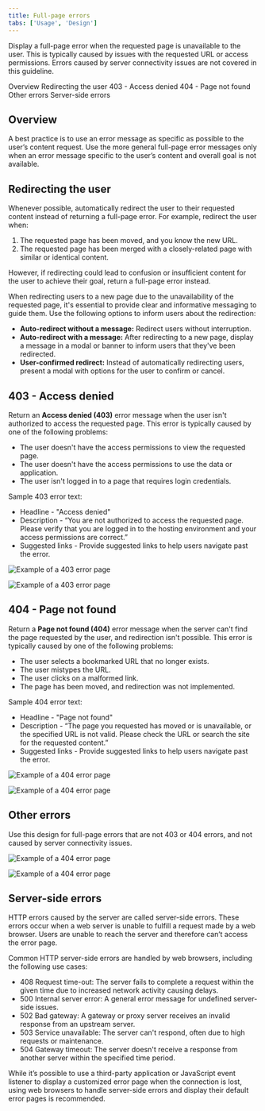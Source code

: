 ```yaml
---
title: Full-page errors
tabs: ['Usage', 'Design']
---
```


<PageDescription>

  Display a full-page error when the requested page is unavailable to the user. This is typically caused by issues with the requested URL or access permissions. Errors caused by server connectivity issues are not covered in this guideline.

</PageDescription>


<AnchorLinks>
  <AnchorLink>Overview</AnchorLink>
  <AnchorLink>Redirecting the user</AnchorLink>
  <AnchorLink>403 - Access denied</AnchorLink>
  <AnchorLink>404 - Page not found</AnchorLink>
  <AnchorLink>Other errors</AnchorLink>
  <AnchorLink>Server-side errors</AnchorLink>
</AnchorLinks>

## Overview  

A best practice is to use an error message as specific as possible to the user’s content request. Use the more general full-page error messages only when an error message specific to the user’s content and overall goal is not available. 


## Redirecting the user

Whenever possible, automatically redirect the user to their requested content instead of returning a full-page error. For example, redirect the user when:

1. The requested page has been moved, and you know the new URL.
2. The requested page has been merged with a closely-related page with similar or identical content.

However, if redirecting could lead to confusion or insufficient content for the user to achieve their goal, return a full-page error instead.

When redirecting users to a new page due to the unavailability of the requested page, it's essential to provide clear and informative messaging to guide them. Use the following options to inform users about the redirection:

- **Auto-redirect without a message:** Redirect users without interruption.
- **Auto-redirect with a message:** After redirecting to a new page, display a message in a modal or banner to inform users that they've been redirected.
- **User-confirmed redirect:** Instead of automatically redirecting users, present a modal with options for the user to confirm or cancel.

## 403 - Access denied

Return an **Access denied (403)** error message when the user isn't authorized to access the requested page. This error is typically caused by one of the following problems:

- The user doesn't have the access permissions to view the requested page.
- The user doesn't have the access permissions to use the data or application.
- The user isn't logged in to a page that requires login credentials.

Sample 403 error text: 
- Headline - "Access denied"
- Description - “You are not authorized to access the requested page. Please verify that you are logged in to the hosting environment and your access permissions are correct.”  
- Suggested links - Provide suggested links to help users navigate past the error.   

<Row>
 <Column colLg={8}>

![Example of a 403 error page](images/403-light4.png)

 </Column>
</Row>
<Row>
 <Column colLg={8}>

![Example of a 403 error page](images/403-dark4.png)

 </Column>
</Row>



## 404 - Page not found

Return a **Page not found (404)** error message when the server can't find the page requested by the user, and redirection isn't possible. This error is typically caused by one of the following problems: 

- The user selects a bookmarked URL that no longer exists.
- The user mistypes the URL.
- The user clicks on a malformed link.
- The page has been moved, and redirection was not implemented.

Sample 404 error text: 
- Headline - "Page not found"
- Description - “The page you requested has moved or is unavailable, or the specified URL is not valid. Please check the URL or search the site for the requested content.”  
- Suggested links - Provide suggested links to help users navigate past the error.   

<Row>
 <Column colLg={8}>

![Example of a 404 error page](images/404-light4.png)

 </Column>
</Row>
<Row>
 <Column colLg={8}>

![Example of a 404 error page](images/404-dark4.png)

 </Column>
</Row>

## Other errors


Use this design for full-page errors that are not 403 or 404 errors, and not caused by server connectivity issues.

<Row>
 <Column colLg={8}>

![Example of a 404 error page](images/Other-light4.png)

 </Column>
</Row>
<Row>
 <Column colLg={8}>

![Example of a 404 error page](images/Other-dark4.png)

 </Column>
</Row>



## Server-side errors

HTTP errors caused by the server are called server-side errors. These errors occur when a web server is unable to fulfill a request made by a web browser. Users are unable to reach the server and therefore can’t access the error page.

Common HTTP server-side errors are handled by web browsers, including the following use cases:
- 408 Request time-out: The server fails to complete a request within the given time due to increased network activity causing delays.
- 500 Internal server error: A general error message for undefined server-side issues.
- 502 Bad gateway: A gateway or proxy server receives an invalid response from an upstream server.
- 503 Service unavailable: The server can't respond, often due to high requests or maintenance.
- 504 Gateway timeout: The server doesn't receive a response from another server within the specified time period.

While it’s possible to use a third-party application or JavaScript event listener to display a customized error page when the connection is lost, using web browsers to handle server-side errors and display their default error pages is recommended.
